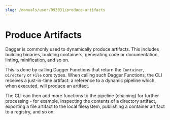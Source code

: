 ```yaml
---
slug: /manuals/user/993031/produce-artifacts
---
```


# Produce Artifacts

Dagger is commonly used to dynamically produce artifacts. This includes building binaries, building containers, generating code or documentation, linting, minification, and so on.

This is done by calling Dagger Functions that return the `Container`, `Directory` or `File` core types.  When calling such Dagger Functions, the CLI receives a just-in-time artifact: a reference to a dynamic pipeline which, when executed, will produce an artifact.

The CLI can then add more functions to the pipeline (chaining) for further processing - for example, inspecting the contents of a directory artifact, exporting a file artifact to the local filesystem, publishing a container artifact to a registry, and so on.
